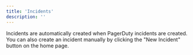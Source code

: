 ```yaml
---
title: 'Incidents'
description: ''
---
```


Incidents are automatically created when PagerDuty incidents are created.
You can also create an incident manually by clicking the "New Incident" button on the home page.
